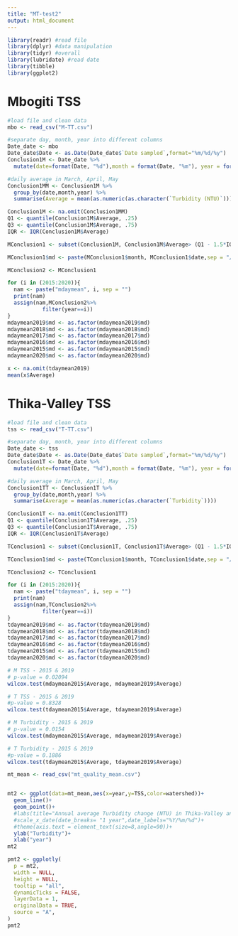 ```yaml
---
title: "MT-test2"
output: html_document
---
```


```r
library(readr) #read file
library(dplyr) #data manipulation
library(tidyr) #overall
library(lubridate) #read date
library(tibble)
library(ggplot2)
```

# Mbogiti TSS
```r
#load file and clean data
mbo <- read_csv("M-TT.csv")

#separate day, month, year into different columns 
Date_date <- mbo
Date_date$Date <- as.Date(Date_date$`Date sampled`,format="%m/%d/%y") 
Conclusion1M <- Date_date %>%
  mutate(date=format(Date, "%d"),month = format(Date, "%m"), year = format(Date, "%Y"),Date_md=format(Date,"%m/%d"))

#daily average in March, April, May
Conclusion1MM <- Conclusion1M %>%
  group_by(date,month,year) %>%
  summarise(Average = mean(as.numeric(as.character(`Turbidity (NTU)`))))

Conclusion1M <- na.omit(Conclusion1MM)
Q1 <- quantile(Conclusion1M$Average, .25)
Q3 <- quantile(Conclusion1M$Average, .75)
IQR <- IQR(Conclusion1M$Average)

MConclusion1 <- subset(Conclusion1M, Conclusion1M$Average> (Q1 - 1.5*IQR) & Conclusion1M$Average< (Q3 + 1.5*IQR))

MConclusion1$md <- paste(MConclusion1$month, MConclusion1$date,sep = "/")

MConclusion2 <- MConclusion1
```

```r
for (i in (2015:2020)){
  nam <- paste("mdaymean", i, sep = "")
  print(nam)
  assign(nam,MConclusion2%>%
           filter(year==i))
}
mdaymean2019$md <- as.factor(mdaymean2019$md)
mdaymean2018$md <- as.factor(mdaymean2018$md)
mdaymean2017$md <- as.factor(mdaymean2017$md)
mdaymean2016$md <- as.factor(mdaymean2016$md)
mdaymean2015$md <- as.factor(mdaymean2015$md)
mdaymean2020$md <- as.factor(mdaymean2020$md)
```
```r
x <- na.omit(tdaymean2019)
mean(x$Average)
```

# Thika-Valley TSS
```r
#load file and clean data
tss <- read_csv("T-TT.csv")

#separate day, month, year into different columns 
Date_date <- tss
Date_date$Date <- as.Date(Date_date$`Date sampled`,format="%m/%d/%y") 
Conclusion1T <- Date_date %>%
  mutate(date=format(Date, "%d"),month = format(Date, "%m"), year = format(Date, "%Y"),Date_md=format(Date,"%m/%d"))

#daily average in March, April, May
Conclusion1TT <- Conclusion1T %>%
  group_by(date,month,year) %>%
  summarise(Average = mean(as.numeric(as.character(`Turbidity`))))

Conclusion1T <- na.omit(Conclusion1TT)
Q1 <- quantile(Conclusion1T$Average, .25)
Q3 <- quantile(Conclusion1T$Average, .75)
IQR <- IQR(Conclusion1T$Average)

TConclusion1 <- subset(Conclusion1T, Conclusion1T$Average> (Q1 - 1.5*IQR) & Conclusion1T$Average< (Q3 + 1.5*IQR))

TConclusion1$md <- paste(TConclusion1$month, TConclusion1$date,sep = "/")

TConclusion2 <- TConclusion1
```

```r
for (i in (2015:2020)){
  nam <- paste("tdaymean", i, sep = "")
  print(nam)
  assign(nam,TConclusion2%>%
           filter(year==i))
}
tdaymean2019$md <- as.factor(tdaymean2019$md)
tdaymean2018$md <- as.factor(tdaymean2018$md)
tdaymean2017$md <- as.factor(tdaymean2017$md)
tdaymean2016$md <- as.factor(tdaymean2016$md)
tdaymean2015$md <- as.factor(tdaymean2015$md)
tdaymean2020$md <- as.factor(tdaymean2020$md)
```

```r
# M TSS - 2015 & 2019
# p-value = 0.02094
wilcox.test(mdaymean2015$Average, mdaymean2019$Average)

# T TSS - 2015 & 2019
#p-value = 0.8328
wilcox.test(tdaymean2015$Average, tdaymean2019$Average)
```

```r
# M Turbidity - 2015 & 2019
# p-value = 0.0154
wilcox.test(mdaymean2015$Average, mdaymean2019$Average)

# T Turbidity - 2015 & 2019
#p-value = 0.1886
wilcox.test(tdaymean2015$Average, tdaymean2019$Average)
```

```r
mt_mean <- read_csv("mt_quality_mean.csv")


mt2 <- ggplot(data=mt_mean,aes(x=year,y=TSS,color=watershed))+
  geom_line()+
  geom_point()+
  #labs(title="Annual average Turbidity change (NTU) in Thika-Valley and Mbogiti", caption="Source:IBM") +
  #scale_x_date(date_breaks= "1 year",date_labels="%Y/%m/%d")+
  #theme(axis.text = element_text(size=8,angle=90))+
  ylab("Turbidity")+
  xlab("year")
mt2
```

```r
pmt2 <- ggplotly(
  p = mt2,
  width = NULL,
  height = NULL,
  tooltip = "all",
  dynamicTicks = FALSE,
  layerData = 1,
  originalData = TRUE,
  source = "A",
)
pmt2
```